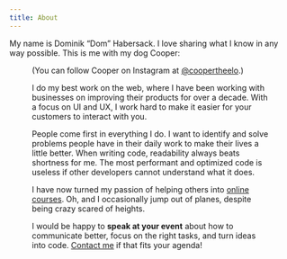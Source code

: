 ```yaml
---
title: About
---
```


My name is Dominik “Dom” Habersack. I love sharing what I know in any way possible. This is me with my dog Cooper:

<Figure
  src="/assets/cooper-and-dom.jpg"
  alt="Cooper and I"
  caption="Cooper is an Elo-pup, a not-yet-officially-recognized breed."
/>

(You can follow Cooper on Instagram at <a href='https://instagram.com/coopertheelo'>@coopertheelo</a>.)

I do my best work on the web, where I have been working with businesses on improving their products for over a decade. With a focus on UI and UX, I work hard to make it easier for your customers to interact with you.

People come first in everything I do. I want to identify and solve problems people have in their daily work to make their lives a little better. When writing code, readability always beats shortness for me. The most performant and optimized code is useless if other developers cannot understand what it does.

I have now turned my passion of helping others into [online courses](/courses). Oh, and I occasionally jump out of planes, despite being crazy scared of heights.

I would be happy to **speak at your event** about how to communicate better, focus on the right tasks, and turn ideas into code. [Contact me](/contact) if that fits your agenda!
